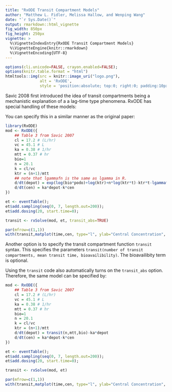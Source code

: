 ```yaml
---
title: "RxODE Transit Compartment Models"
author: "Matthew L. Fidler, Melissa Hallow, and Wenping Wang"
date: "`r Sys.Date()`"
output: rmarkdown::html_vignette
fig_width: 850px
fig_height: 250px
vignette: >
  %\VignetteIndexEntry{RxODE Transit Compartment Models}
  %\VignetteEngine{knitr::rmarkdown}
  %\VignetteEncoding{UTF-8}
---
```


```r
options(cli.unicode=FALSE, crayon.enabled=FALSE);
options(knitr.table.format = "html")
htmltools::img(src = knitr::image_uri("logo.png"), 
               alt = 'RxODE', 
               style = 'position:absolute; top:0; right:0; padding:10px; border: 0;')
```

Savic 2008 first introduced the idea of transit compartments being a
mechanistic explanation of a a lag-time type phenomena. RxODE has special handling of these models:

You can specify this in a similar manner as the original paper:

```r
library(RxODE)
mod <- RxODE({
    ## Table 3 from Savic 2007
    cl = 17.2 # (L/hr)
    vc = 45.1 # L
    ka = 0.38 # 1/hr
    mtt = 0.37 # hr
    bio=1
    n = 20.1
    k = cl/vc
    ktr = (n+1)/mtt
    ## note that lgammafn is the same as lgamma in R.
    d/dt(depot) = exp(log(bio*podo)+log(ktr)+n*log(ktr*t)-ktr*t-lgammafn(n+1))-ka*depot
    d/dt(cen) = ka*depot-k*cen
})

et <- eventTable();
et$add.sampling(seq(0, 7, length.out=200));
et$add.dosing(20, start.time=0);

transit <- rxSolve(mod, et, transit_abs=TRUE)

par(mfrow=c(1,1))
with(transit,matplot(time,cen, type="l", ylab="Central Concentration", xlab=""))

```


Another option is to specify the transit compartment function `transit` syntax.  This specifies the parameters
`transit(number of transit compartments, mean transit time, bioavailibility)`.  The bioavailibity term is optional.

Using the `transit` code also automatically turns on the `transit_abs`
option.  Therefore, the same model can be specified by:


```r

mod <- RxODE({
    ## Table 3 from Savic 2007
    cl = 17.2 # (L/hr)
    vc = 45.1 # L
    ka = 0.38 # 1/hr
    mtt = 0.37 # hr
    bio=1
    n = 20.1
    k = cl/vc
    ktr = (n+1)/mtt
    d/dt(depot) = transit(n,mtt,bio)-ka*depot
    d/dt(cen) = ka*depot-k*cen
})

et <- eventTable();
et$add.sampling(seq(0, 7, length.out=200));
et$add.dosing(20, start.time=0);

transit <- rxSolve(mod, et)

par(mfrow=c(1,1))
with(transit,matplot(time,cen, type="l", ylab="Central Concentration", xlab=""))
```


